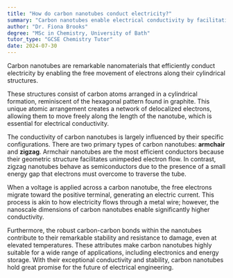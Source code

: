 ```yaml
---
title: "How do carbon nanotubes conduct electricity?"
summary: "Carbon nanotubes enable electrical conductivity by facilitating the free movement of electrons along their cylindrical structure."
author: "Dr. Fiona Brooks"
degree: "MSc in Chemistry, University of Bath"
tutor_type: "GCSE Chemistry Tutor"
date: 2024-07-30
---
```


Carbon nanotubes are remarkable nanomaterials that efficiently conduct electricity by enabling the free movement of electrons along their cylindrical structures.

These structures consist of carbon atoms arranged in a cylindrical formation, reminiscent of the hexagonal pattern found in graphite. This unique atomic arrangement creates a network of delocalized electrons, allowing them to move freely along the length of the nanotube, which is essential for electrical conductivity.

The conductivity of carbon nanotubes is largely influenced by their specific configurations. There are two primary types of carbon nanotubes: **armchair** and **zigzag**. Armchair nanotubes are the most efficient conductors because their geometric structure facilitates unimpeded electron flow. In contrast, zigzag nanotubes behave as semiconductors due to the presence of a small energy gap that electrons must overcome to traverse the tube.

When a voltage is applied across a carbon nanotube, the free electrons migrate toward the positive terminal, generating an electric current. This process is akin to how electricity flows through a metal wire; however, the nanoscale dimensions of carbon nanotubes enable significantly higher conductivity.

Furthermore, the robust carbon-carbon bonds within the nanotubes contribute to their remarkable stability and resistance to damage, even at elevated temperatures. These attributes make carbon nanotubes highly suitable for a wide range of applications, including electronics and energy storage. With their exceptional conductivity and stability, carbon nanotubes hold great promise for the future of electrical engineering.
    